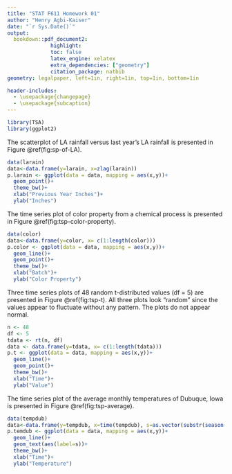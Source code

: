 ```yaml
---
title: "STAT F611 Homework 01"
author: "Henry Agbi-Kaiser"
date: "`r Sys.Date()`"
output:
  bookdown::pdf_document2: 
              highlight:   
              toc: false
              latex_engine: xelatex
              extra_dependencies: ["geometry"]
              citation_package: natbib
geometry: legalpaper, left=1in, right=1in, top=1in, bottom=1in

header-includes:
  - \usepackage{changepage}
  - \usepackage{subcaption}
---
```



```r
library(TSA)
library(ggplot2)
```

\textbf{1.1} 
The scatterplot of LA rainfall versus last year’s LA rainfall is presented in Figure \@ref(fig:sp-of-LA).

\begin{figure}[htbp]
    \centering
        \includegraphics[width=0.5\textwidth]{plots/scatterplot_of_LA.pdf}
    \caption{Scatterplot of LA Rainfall versus Last Year’s LA Rainfall}
    \label{fig:sp-of-LA}
\end{figure}
 
\textbf{Code}
```r
data(larain)
data<-data.frame(y=larain, x=zlag(larain))
p.larain <- ggplot(data = data, mapping = aes(x,y))+
  geom_point()+
  theme_bw()+
  xlab("Previous Year Inches")+
  ylab("Inches")
```

\vspace{1cm}
\textbf{1.2} 
The time series plot of color property from a chemical process is presented in Figure \@ref(fig:tsp-color-property).

\begin{figure}[htbp]
    \centering
        \includegraphics[width=0.7\textwidth]{plots/tsp_color_property.pdf}
    \caption{Time Series Plot of Color Property from a Chemical Process}
    \label{fig:tsp-color-property}
\end{figure}


\textbf{Code}
```r
data(color)
data<-data.frame(y=color, x= c(1:length(color)))
p.color <- ggplot(data = data, mapping = aes(x,y))+
  geom_line()+
  geom_point()+
  theme_bw()+
  xlab("Batch")+
  ylab("Color Property")
```

\newpage
\textbf{1.5}
Three time series plots of 48 random t-distributed values (df = 5) are presented in Figure \@ref(fig:tsp-t). All three plots look "random" since the values appear to fluctuate without any pattern. The plots do not appear normal.

\begin{figure}[htbp]
    \centering
    \begin{subfigure}{0.7\textwidth}
        \centering
        \includegraphics[width=\textwidth]{plots/tsp-t-1.pdf}
        \subcaption{Random Sample 1}
        \label{fig:normal4}
    \end{subfigure}
    \begin{subfigure}{0.7\textwidth}
        \centering
        \includegraphics[width=\textwidth]{plots/tsp-t-2.pdf}
         \subcaption{Random Sample 2}
    \end{subfigure}
    \begin{subfigure}{0.7\textwidth}
        \centering
        \includegraphics[width=\textwidth]{plots/tsp-t-3.pdf}
         \subcaption{Random Sample 3}
    \end{subfigure}
    \caption{Time Series Plots of 48 Random t-Distributed Values (df = 5)}
    \label{fig:tsp-t}
\end{figure}

\textbf{Code}
```r
n <- 48
df <- 5
tdata <- rt(n, df)
data <- data.frame(y=tdata, x= c(1:length(tdata)))
p.t <- ggplot(data = data, mapping = aes(x,y))+
  geom_line()+
  geom_point()+
  theme_bw()+
  xlab("Time")+
  ylab("Value")
```

\vspace{0.5cm}
\textbf{1.6}
The time series plot of the average monthly temperatures of Dubuque, Iowa is presented in Figure \@ref(fig:tsp-average).

\begin{figure}[htbp]
    \centering
        \includegraphics[width=0.7\textwidth]{plots/tsp-average.pdf}
    \caption{Time Series Plot of Average Monthly Temperatures, Dubuque, Iowa}
    \label{fig:tsp-average}
\end{figure}

\textbf{Code}
```r
data(tempdub)
data<-data.frame(y=tempdub, x=time(tempdub), s=as.vector(substr(season(tempdub),1,1)))
p.temdub <- ggplot(data = data, mapping = aes(x,y))+
  geom_line()+
  geom_text(aes(label=s))+
  theme_bw()+
  xlab("Time")+
  ylab("Temperature")
```

